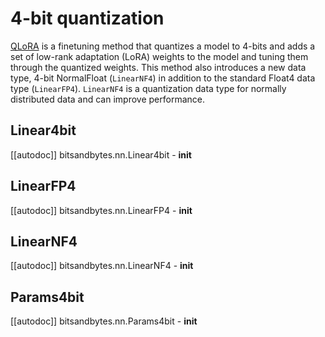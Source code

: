 # 4-bit quantization

[QLoRA](https://hf.co/papers/2305.14314) is a finetuning method that quantizes a model to 4-bits and adds a set of low-rank adaptation (LoRA) weights to the model and tuning them through the quantized weights. This method also introduces a new data type, 4-bit NormalFloat (`LinearNF4`) in addition to the standard Float4 data type (`LinearFP4`). `LinearNF4` is a quantization data type for normally distributed data and can improve performance.

## Linear4bit

[[autodoc]] bitsandbytes.nn.Linear4bit
    - __init__

## LinearFP4

[[autodoc]] bitsandbytes.nn.LinearFP4
    - __init__

## LinearNF4

[[autodoc]] bitsandbytes.nn.LinearNF4
    - __init__

## Params4bit

[[autodoc]] bitsandbytes.nn.Params4bit
    - __init__
